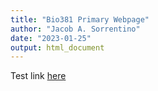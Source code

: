 ```yaml
---
title: "Bio381 Primary Webpage"
author: "Jacob A. Sorrentino"
date: "2023-01-25"
output: html_document
---
```

Test link [here](TestLink.html)
